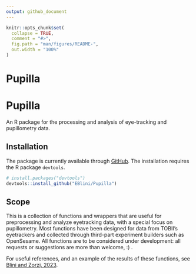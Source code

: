 ```yaml
---
output: github_document
---
```


<!-- README.md is generated from README.Rmd. Please edit that file -->

```r
knitr::opts_chunk$set(
  collapse = TRUE,
  comment = "#>",
  fig.path = "man/figures/README-",
  out.width = "100%"
)
```

# Pupilla

# Pupilla

<!-- badges: start -->
<!-- badges: end -->

An R package for the processing and analysis of eye-tracking and
pupillometry data.

## Installation

The package is currently available through
[GitHub](https://github.com/). The installation requires the R package
`devtools`.

``` r
# install.packages("devtools")
devtools::install_github("EBlini/Pupilla")
```

## Scope

This is a collection of functions and wrappers that are useful for
preprocessing and analyze eyetracking data, with a special focus on
pupillometry. Most functions have been designed for data from TOBII’s
eyetrackers and collected through third-part experiment builders such as
OpenSesame. All functions are to be considered under development: all
requests or suggestions are more than welcome, :) .

For useful references, and an example of the results of these functions,
see [Blini and Zorzi,
2023](https://link.springer.com/article/10.3758/s13423-022-02192-z).

